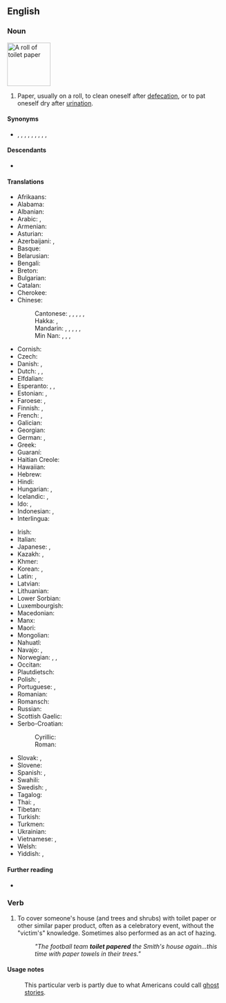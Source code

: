{{also|toilet-paper}}
==English==

===Noun===
[[File:A Roll of Toilet Paper.JPG|thumb|100px|A roll of toilet paper]]
{{en-noun|-|s}}

# Paper, usually on a roll, to clean oneself after [[defecation]], or to pat oneself dry after [[urination]].

====Synonyms====
* {{l|en|TP}}, {{l|en|toilet roll}}, {{l|en|toilet tissue}}, {{l|en|bathroom tissue}}, {{l|en|bog paper}}, {{l|en|bog roll}}, {{l|en|lavvy paper}}, {{qualifier|British|mildly vulgar}}, {{l|en|loo roll}} {{qualifier|British|informal}}, {{l|en|loo paper}} {{qualifier|British|informal}}

====Descendants====
* {{desc|ja|-|bor=1}} {{ja-r|トイレット ペーパー}}

====Translations====
{{trans-top|paper to clean oneself after defecation or urination}}
* Afrikaans: {{t|af|toiletpapier}}
* Alabama: {{t|akz|iskihka}}
* Albanian: {{t|sq|letër higjienike}}
* Arabic: {{t|ar|وَرَق اَلْمِرْحَاض|m}}, {{t|ar|وَرَق اَلْحَمَّام|m}}
* Armenian: {{t|hy|զուգարանի թուղթ}}
* Asturian: {{t|ast|papel hixénicu|m}}
* Azerbaijani: {{t|az|ayaqyolu kağızı}}, {{t|az|tualet kağızı}}
* Basque: {{t|eu|komuneko paper}}
* Belarusian: {{t|be|туале́тная папе́ра|f}}
* Bengali: {{t|bn|টয়লেট পেপার}}
* Breton: {{t|br|paper-privezioù|m}}
* Bulgarian: {{t|bg|тоале́тна харти́я|f}}
* Catalan: {{t+|ca|paper higiènic|m}}
* Cherokee: {{t|chr|ᎠᏑᎴᏙᏗ}}
* Chinese:
*: Cantonese: {{t+|yue|廁紙}}, {{t|yue|厕纸|tr=ci3 zi2}}, {{t|yue|衛生紙}}, {{t|yue|卫生纸|tr=wai6 sang1 zi2}}, {{t|yue|草紙|sc=Hani}}, {{t|yue|草纸|tr=cou2 zi2|sc=Hani}}
*: Hakka: {{t|hak|衛生紙}}, {{t|hak|卫生纸|tr=vi-sên-chṳ́}}
*: Mandarin: {{t+|cmn|衛生紙|sc=Hani}}, {{t+|cmn|卫生纸|tr=wèishēngzhǐ|sc=Hani}}, {{t+|cmn|手紙|sc=Hani}}, {{t+|cmn|手纸|tr=shǒuzhǐ|sc=Hani}}, {{t+|cmn|廁紙|sc=Hani}}, {{t+|cmn|厕纸|tr=cèzhǐ|sc=Hani}}
*: Min Nan: {{t+|nan|衛生紙}}, {{t|nan|卫生纸|tr=ōe-seng-chóa}}, {{t+|nan|綿仔紙}}, {{t|nan|绵仔纸|tr=mî-á-chóa}}
* Cornish: {{t|kw|paper privedhyow}}
* Czech: {{t|cs|toaletní papír|m}}
* Danish: {{t+|da|toiletpapir|n}}, {{t+|da|wc-papir|n}}
* Dutch: {{t+|nl|wc-papier|n}}, {{t+|nl|toiletpapier|n}}, {{t+|nl|wc-rol|m}}
* Elfdalian: {{t|ovd|skalauspapir|n}}
* Esperanto: {{t|eo|klozeta papero}}, {{t|eo|neceseja papero}}, {{t|eo|klozetpapero}}
* Estonian: {{t|et|tualettpaber}}, {{t|et|wc-paber}}
* Faroese: {{t|fo|skoynisoppur|m}}, {{t|fo|vesipappír|n}}
* Finnish: {{t+|fi|vessapaperi}}, {{t|fi|wc-paperi}}
* French: {{t+|fr|papier toilette|m}}, {{t+|fr|papier hygiénique|m}}
* Galician: {{t|gl|papel hixiénico|m}}
* Georgian: {{t|ka|ტუალეტი ქაღალდი}}
* German: {{t+|de|Toilettenpapier|n}}, {{t+|de|Klopapier|n}}
* Greek: {{t+|el|χαρτί υγείας|n}}
* Guaraní: {{t|gn|kuatia ñepyndýi}}
* Haitian Creole: {{t|ht|papye ijyenik}}
* Hawaiian: {{t|haw|hāleu}}
* Hebrew: {{t+|he|נְיַר טוֹאָלֵט}}
* Hindi: {{t|hi|टॉयलेट पेपर}}
* Hungarian: {{t+|hu|toalettpapír}}, {{t|hu|vécépapír}}
* Icelandic: {{t|is|klósettpappír|m}}, {{t|is|salernispappír|m}}
* Ido: {{t|io|papero higienala}}, {{t|io|sedopapero}}
* Indonesian: {{t|id|tisu toilet}}, {{t+|id|kertas toilet}}
* Interlingua: {{t|ia|papiro hygienic}}
{{trans-mid}}
* Irish: {{t|ga|páipéar leithris|m}}
* Italian: {{t|it|carta igienica|f}}
* Japanese: {{t|ja|ちり紙|tr=ちりがみ, chirigami}}, {{t+|ja|トイレットペーパー|tr=toiretto pēpā}}
* Kazakh: {{t|kk|әжетхана қағазы}}, {{t|kk|dárethana qaǵazy}}
* Khmer: {{t|km|ក្រដាសបង្គន់|tr=krɑdaah bɑngkʊən|sc=Khmr}}
* Korean: {{t+|ko|화장지(化粧紙)}}, {{t+|ko|휴지}}
* Latin: {{t|la|charta purgatoria|f}}, {{t|la|anitergium|n}}
* Latvian: {{t|lv|tualetes papīrs|m}}
* Lithuanian: {{t|lt|tualetinis popierius|m}}
* Lower Sorbian: {{t|dsb|toaletowa papjera|f}}
* Luxembourgish: {{t|lb|Toilettëpabeier|m}}
* Macedonian: {{t|mk|тоале́тна ха́ртија|f}}
* Manx: {{t|gv|pabyr premmee}}
* Maori: {{t|mi|whēru}}
* Mongolian: {{t|mn|ариун цэврийн цаас}}
* Nahuatl: {{t|nah|cuitlamatl}}
* Navajo: {{t|nv|chąąʼ bee yildéhí}}, {{t|nv|naaltsoos bee ʼádítʼoodí}}
* Norwegian: {{t+|no|dopapir|n}}, {{t|no|toalettpapir|n}}, {{t|no|dorulle}}
* Occitan: {{t|oc|papièr igienic|m}}
* Plautdietsch: {{t|pdt|Weschpapia|n}}
* Polish: {{t+|pl|papier toaletowy|m}}, {{t+|pl|srajtaśma|f}} {{qualifier|colloquial, rude}}
* Portuguese: {{t+|pt|papel higiênico|m}} {{qualifier|Brazil}}, {{t+|pt|papel higiénico|m}} {{qualifier|Portugal}}
* Romanian: {{t|ro|hârtie igienică|f}}
* Romansch: {{t|rm|palpiri da tualetta|m}}
* Russian: {{t+|ru|туале́тная бума́га|f}}
* Scottish Gaelic: {{t|gd|pàipear suathaidh}}
* Serbo-Croatian:
*: Cyrillic: {{t|sh|тоалетни папир}}
*: Roman: {{t|sh|toaletni papir}}
* Slovak: {{t|sk|toaletný papier|m}}, {{qualifier|slang}} {{t|sk|hajzlpapír||m}}
* Slovene: {{t+|sl|toaletni papir|m}}
* Spanish: {{t+|es|papel higiénico|m}}, {{t+|es|confort|m}} {{qualifier|Chile<!-- - originally a registered trademark-->}}
* Swahili: {{t|sw|karatasi ya choo}}
* Swedish: {{t+|sv|toalettpapper|n}}, {{t+|sv|toapapper}}
* Tagalog: {{t|tl|pang-iwang}}
* Thai: {{t+|th|กระดาษชำระ}}, {{t|th|กระดาษทิชชู}}
* Tibetan: {{t|bo|གཙང་སྒྲའི་ཤོག་བུ|sc=Tibt}}
* Turkish: {{t+|tr|tuvalet kağıdı}}
* Turkmen: {{t|tk|hajathana kagyzy}}
* Ukrainian: {{t|uk|туале́тний папі́р|m}}
* Vietnamese: {{t+|vi|giấy vệ sinh}}, {{t|vi|giấy đi cầu}}
* Welsh: {{t+|cy|papur tŷ bach}}
* Yiddish: {{t|yi|בית־הכּסא פּאַפּיר|n|tr=beys-hakise papir}}, {{t|yi|אשר־יצר פּאַפּיר|n|tr=asher-yotser papir}}
{{trans-bottom}}

====Further reading====
* {{pedia|Toilet paper}}

===Verb===
{{en-verb}}

# {{lb|en|US}} To cover someone's house (and trees and shrubs) with toilet paper or other similar paper product, often as a celebratory event, without the "victim's" knowledge. Sometimes also performed as an act of hazing.
#: ''"The football team '''toilet papered''' the Smith's house again...this time with paper towels in their trees."''

====Usage notes====
: {{sense|US}} This particular verb is partly due to what Americans could call [[ghost story|ghost stories]].

{{c|en|Paper|WC}}